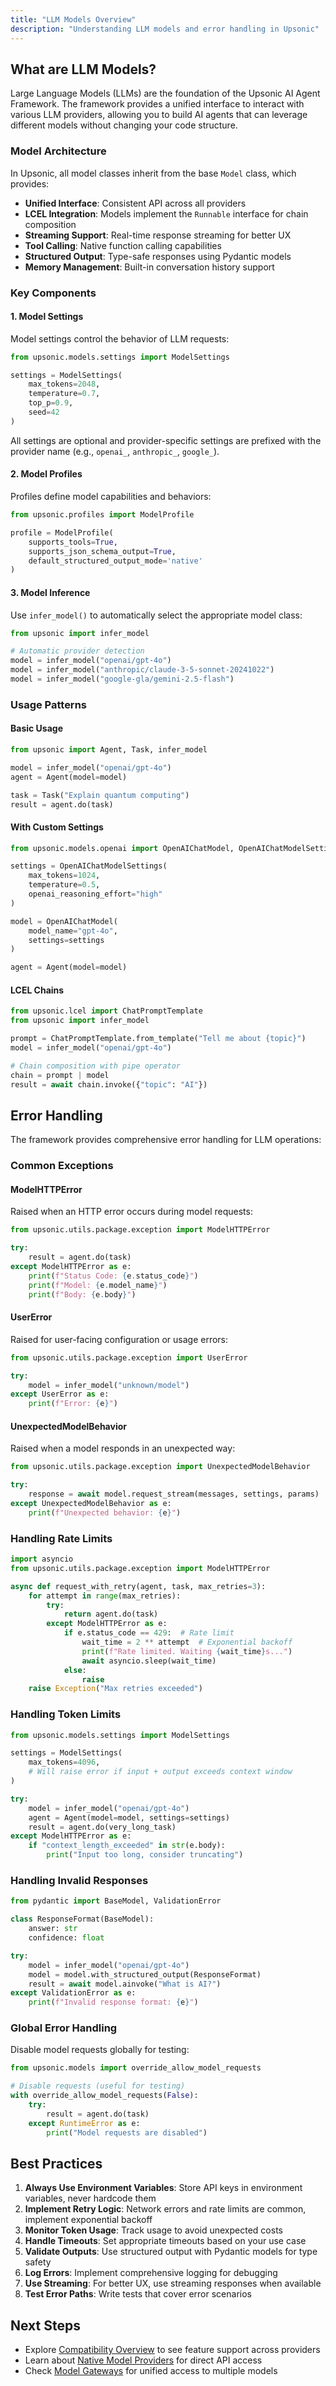 ```yaml
---
title: "LLM Models Overview"
description: "Understanding LLM models and error handling in Upsonic"
---
```


## What are LLM Models?

Large Language Models (LLMs) are the foundation of the Upsonic AI Agent Framework. The framework provides a unified interface to interact with various LLM providers, allowing you to build AI agents that can leverage different models without changing your code structure.

### Model Architecture

In Upsonic, all model classes inherit from the base `Model` class, which provides:

- **Unified Interface**: Consistent API across all providers
- **LCEL Integration**: Models implement the `Runnable` interface for chain composition
- **Streaming Support**: Real-time response streaming for better UX
- **Tool Calling**: Native function calling capabilities
- **Structured Output**: Type-safe responses using Pydantic models
- **Memory Management**: Built-in conversation history support

### Key Components

#### 1. Model Settings

Model settings control the behavior of LLM requests:

```python
from upsonic.models.settings import ModelSettings

settings = ModelSettings(
    max_tokens=2048,
    temperature=0.7,
    top_p=0.9,
    seed=42
)
```

All settings are optional and provider-specific settings are prefixed with the provider name (e.g., `openai_`, `anthropic_`, `google_`).

#### 2. Model Profiles

Profiles define model capabilities and behaviors:

```python
from upsonic.profiles import ModelProfile

profile = ModelProfile(
    supports_tools=True,
    supports_json_schema_output=True,
    default_structured_output_mode='native'
)
```

#### 3. Model Inference

Use `infer_model()` to automatically select the appropriate model class:

```python
from upsonic import infer_model

# Automatic provider detection
model = infer_model("openai/gpt-4o")
model = infer_model("anthropic/claude-3-5-sonnet-20241022")
model = infer_model("google-gla/gemini-2.5-flash")
```

### Usage Patterns

#### Basic Usage

```python
from upsonic import Agent, Task, infer_model

model = infer_model("openai/gpt-4o")
agent = Agent(model=model)

task = Task("Explain quantum computing")
result = agent.do(task)
```

#### With Custom Settings

```python
from upsonic.models.openai import OpenAIChatModel, OpenAIChatModelSettings

settings = OpenAIChatModelSettings(
    max_tokens=1024,
    temperature=0.5,
    openai_reasoning_effort="high"
)

model = OpenAIChatModel(
    model_name="gpt-4o",
    settings=settings
)

agent = Agent(model=model)
```

#### LCEL Chains

```python
from upsonic.lcel import ChatPromptTemplate
from upsonic import infer_model

prompt = ChatPromptTemplate.from_template("Tell me about {topic}")
model = infer_model("openai/gpt-4o")

# Chain composition with pipe operator
chain = prompt | model
result = await chain.invoke({"topic": "AI"})
```

## Error Handling

The framework provides comprehensive error handling for LLM operations:

### Common Exceptions

#### ModelHTTPError

Raised when an HTTP error occurs during model requests:

```python
from upsonic.utils.package.exception import ModelHTTPError

try:
    result = agent.do(task)
except ModelHTTPError as e:
    print(f"Status Code: {e.status_code}")
    print(f"Model: {e.model_name}")
    print(f"Body: {e.body}")
```

#### UserError

Raised for user-facing configuration or usage errors:

```python
from upsonic.utils.package.exception import UserError

try:
    model = infer_model("unknown/model")
except UserError as e:
    print(f"Error: {e}")
```

#### UnexpectedModelBehavior

Raised when a model responds in an unexpected way:

```python
from upsonic.utils.package.exception import UnexpectedModelBehavior

try:
    response = await model.request_stream(messages, settings, params)
except UnexpectedModelBehavior as e:
    print(f"Unexpected behavior: {e}")
```

### Handling Rate Limits

```python
import asyncio
from upsonic.utils.package.exception import ModelHTTPError

async def request_with_retry(agent, task, max_retries=3):
    for attempt in range(max_retries):
        try:
            return agent.do(task)
        except ModelHTTPError as e:
            if e.status_code == 429:  # Rate limit
                wait_time = 2 ** attempt  # Exponential backoff
                print(f"Rate limited. Waiting {wait_time}s...")
                await asyncio.sleep(wait_time)
            else:
                raise
    raise Exception("Max retries exceeded")
```

### Handling Token Limits

```python
from upsonic.models.settings import ModelSettings

settings = ModelSettings(
    max_tokens=4096,
    # Will raise error if input + output exceeds context window
)

try:
    model = infer_model("openai/gpt-4o")
    agent = Agent(model=model, settings=settings)
    result = agent.do(very_long_task)
except ModelHTTPError as e:
    if "context_length_exceeded" in str(e.body):
        print("Input too long, consider truncating")
```

### Handling Invalid Responses

```python
from pydantic import BaseModel, ValidationError

class ResponseFormat(BaseModel):
    answer: str
    confidence: float

try:
    model = infer_model("openai/gpt-4o")
    model = model.with_structured_output(ResponseFormat)
    result = await model.ainvoke("What is AI?")
except ValidationError as e:
    print(f"Invalid response format: {e}")
```

### Global Error Handling

Disable model requests globally for testing:

```python
from upsonic.models import override_allow_model_requests

# Disable requests (useful for testing)
with override_allow_model_requests(False):
    try:
        result = agent.do(task)
    except RuntimeError as e:
        print("Model requests are disabled")
```

## Best Practices

1. **Always Use Environment Variables**: Store API keys in environment variables, never hardcode them
2. **Implement Retry Logic**: Network errors and rate limits are common, implement exponential backoff
3. **Monitor Token Usage**: Track usage to avoid unexpected costs
4. **Handle Timeouts**: Set appropriate timeouts based on your use case
5. **Validate Outputs**: Use structured output with Pydantic models for type safety
6. **Log Errors**: Implement comprehensive logging for debugging
7. **Use Streaming**: For better UX, use streaming responses when available
8. **Test Error Paths**: Write tests that cover error scenarios

## Next Steps

- Explore [Compatibility Overview](/compatibility-overview) to see feature support across providers
- Learn about [Native Model Providers](/native-providers/openai) for direct API access
- Check [Model Gateways](/model-gateways/openrouter) for unified access to multiple models

